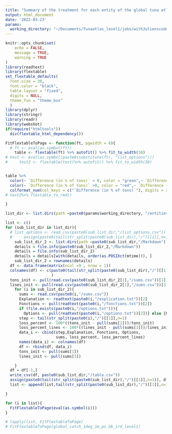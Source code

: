 ```yaml
---
title: "Summary of the treatment for each entity of the global tuna atlas"
output: html_document
date: '2022-03-23'
params: 
  working_directory: "~/Documents/Tunaatlas_level1/jobs/withJulienscode_from_wendsdaynight"
---
```


```r
knitr::opts_chunk$set(
	echo = FALSE,
	message = TRUE,
	warning = TRUE
)
library(readtext)
library(flextable)
set_flextable_defaults(
  font.size = 30,
  font.color = "black",
  table.layout = "fixed",
  digits = NULL,
  theme_fun = "theme_box"
  )
library(dplyr)
library(stringr)
library(readr)
library(webshot)
if(require("htmltools"))
  div(flextable_html_dependency())
```

```r
FitFlextableToPage <- function(ft, pgwidth = 6){
  # ft <- eval(as.symbol(ft))
    table <- flextable(ft) %>% autofit() %>% fit_to_width(30)
# test <- eval(as.symbol(paste0(substitute(ft), "list_options")))
#     test2 <- flextable(test)%>% autofit() %>% fit_to_width(30)


table %>% 
  color(~ `Difference (in % of tons)` < 0, color = "green",~ `Difference (in % of tons)`) %>% 
  color(~ `Difference (in % of tons)` >0, color = "red",~ `Difference (in % of tons)`)%>% 
  colformat_num(col_keys = c("`Difference (in % of tons)`"), digits = 2) %>% flextable_to_rmd()
# test2%>% flextable_to_rmd()

}
```


```r
list_dir <- list.dirs(path =paste0(params$working_directory, "/entities"), full.names = TRUE, recursive = FALSE)

```

```r
list <- c()
for (sub_list_dir in list_dir){
  # list_options <- read_csv(paste0(sub_list_dir,"/list_options.csv"))
  #     assign(paste0(tail(str_split(paste0(sub_list_dir),"/")[[1]],n=1), "list_options"), list_options, envir = .GlobalEnv)
    sub_list_dir_2 <- list.dirs(path =paste0(sub_list_dir,"/Markdown"), full.names = TRUE, recursive = FALSE)
    details = file.info(paste0(sub_list_dir_2,"/Markdown"))
    details = file.info(sub_list_dir_2)
    details = details[with(details, order(as.POSIXct(mtime))), ]
    sub_list_dir_2 = rownames(details)
  df <- data.frame(matrix(ncol =9 , nrow = 1))
  colnames(df) <- c(paste0(tail(str_split(paste0(sub_list_dir),"/")[[1]],n=1)), "Explanation", "Fonctions", "Options", "Sum in tons", "Sum in number of fish", "Number of lines","Difference (in % of tons)", "Difference (in % of lines)"
                    )
  tons_init <- pull(read.csv(paste0(sub_list_dir_2[1],"/sums.csv"))[1])
  lines_init <- pull(read.csv(paste0(sub_list_dir_2[1],"/sums.csv"))[3])
    for (i in sub_list_dir_2){
      sums <- read.csv(paste0(i,"/sums.csv"))
      Explanation <- readtext(paste0(i,"/explication.txt"))[2]
      Fonctions <- pull(readtext(paste0(i,"/fonctions.txt"))[2])
      if (file.exists(paste0(i,"/options.txt"))){
        Options <- pull(readtext(paste0(i,"/options.txt"))[2])} else {Options <- "Aucune"}
      step <- tail(str_split(paste0(i),"/")[[1]],n=1)
      loss_percent <- 100*((tons_init - pull(sums[1]))/tons_init)
      loss_percent_lines <- 100*((lines_init - pull(sums[3]))/lines_init)
      data_i <- cbind(step,Explanation, Fonctions, Options,
                      sums, loss_percent, loss_percent_lines)
      names(data_i) <- colnames(df)
      df <- rbind(df, data_i)
      tons_init <- pull(sums[1])
      lines_init <- pull(sums[3])

    }
  df = df[-1,]
  write_csv(df, paste0(sub_list_dir,"/table.csv"))
  assign(paste0(tail(str_split(paste0(sub_list_dir),"/")[[1]],n=1)), df, envir = .GlobalEnv)
  list <- append(list,tail(str_split(paste0(sub_list_dir),"/")[[1]],n=1))

}
```


```r
for (i in list){
  FitFlextableToPage(eval(as.symbol(i)))
}

# lapply(list, FitFlextableToPage)
# FitFlextableToPage(global_catch_1deg_1m_ps_bb_ird_level1)
```



